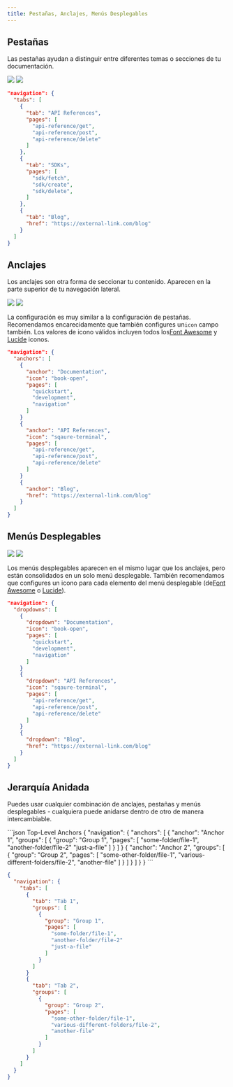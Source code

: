 ```yaml
---
title: Pestañas, Anclajes, Menús Desplegables
---
```


## Pestañas

Las pestañas ayudan a distinguir entre diferentes temas o secciones de tu documentación.

<Frame>
  <img className="block dark:hidden rounded-md" src="/images/tabs-light.png" />

  <img className="hidden dark:block rounded-md" src="/images/tabs-dark.png" />
</Frame>

```json docs.json
"navigation": {
  "tabs": [
    {
      "tab": "API References",
      "pages": [
        "api-reference/get",
        "api-reference/post",
        "api-reference/delete"
      ]
    },
    {
      "tab": "SDKs",
      "pages": [
        "sdk/fetch",
        "sdk/create",
        "sdk/delete",
      ]
    },
    {
      "tab": "Blog",
      "href": "https://external-link.com/blog"
    }
  ]
}
```

## Anclajes

Los anclajes son otra forma de seccionar tu contenido. Aparecen en la parte superior de tu navegación lateral.

<Frame>
  <img className="block dark:hidden rounded-md" src="/images/anchor-light.png" />

  <img className="hidden dark:block rounded-md" src="/images/anchor-dark.png" />
</Frame>

La configuración es muy similar a la configuración de pestañas. Recomendamos encarecidamente que también configures un`icon` campo también.
Los valores de icono válidos incluyen todos los[Font Awesome](https://fontawesome.com/icons) y [Lucide](https://lucide.dev/icons) iconos.

```json docs.json
"navigation": {
  "anchors": [
    {
      "anchor": "Documentation",
      "icon": "book-open",
      "pages": [
        "quickstart",
        "development",
        "navigation"
      ]
    }
    {
      "anchor": "API References",
      "icon": "sqaure-terminal",
      "pages": [
        "api-reference/get",
        "api-reference/post",
        "api-reference/delete"
      ]
    }
    {
      "anchor": "Blog",
      "href": "https://external-link.com/blog"
    }
  ]
}
```

## Menús Desplegables

<Frame>
  <img className="block dark:hidden rounded-md" src="/images/dropdowns-light.png" />

  <img className="hidden dark:block rounded-md" src="/images/dropdowns-dark.png" />
</Frame>

Los menús desplegables aparecen en el mismo lugar que los anclajes, pero están consolidados en un solo menú desplegable.
También recomendamos que configures un icono para cada elemento del menú desplegable (de[Font Awesome](https://fontawesome.com/icons) o [Lucide](https://lucide.dev/icons)).

```json docs.json
"navigation": {
  "dropdowns": [
    {
      "dropdown": "Documentation",
      "icon": "book-open",
      "pages": [
        "quickstart",
        "development",
        "navigation"
      ]
    }
    {
      "dropdown": "API References",
      "icon": "sqaure-terminal",
      "pages": [
        "api-reference/get",
        "api-reference/post",
        "api-reference/delete"
      ]
    }
    {
      "dropdown": "Blog",
      "href": "https://external-link.com/blog"
    }
  ]
}
```

## Jerarquía Anidada

Puedes usar cualquier combinación de anclajes, pestañas y menús desplegables - cualquiera puede anidarse dentro de otro de manera intercambiable.

<CodeGroup>
  ```json Top-Level Anchors
  {
    "navigation": {
      "anchors": [
        {
          "anchor": "Anchor 1",
          "groups": [
            {
              "group": "Group 1",
              "pages": [
                "some-folder/file-1",
                "another-folder/file-2"
                "just-a-file"
              ]
            }
          ]
        }
        {
          "anchor": "Anchor 2",
          "groups": [
            {
              "group": "Group 2",
              "pages": [
                "some-other-folder/file-1",
                "various-different-folders/file-2",
                "another-file"
              ]
            }
          ]
        }
      ]
    }
  }
  ```

  ```json Top-Level Tabs
  {
    "navigation": {
      "tabs": [
        {
          "tab": "Tab 1",
          "groups": [
            {
              "group": "Group 1",
              "pages": [
                "some-folder/file-1",
                "another-folder/file-2"
                "just-a-file"
              ]
            }
          ]
        }
        {
          "tab": "Tab 2",
          "groups": [
            {
              "group": "Group 2",
              "pages": [
                "some-other-folder/file-1",
                "various-different-folders/file-2",
                "another-file"
              ]
            }
          ]
        }
      ]
    }
  }
  ```
</CodeGroup>
